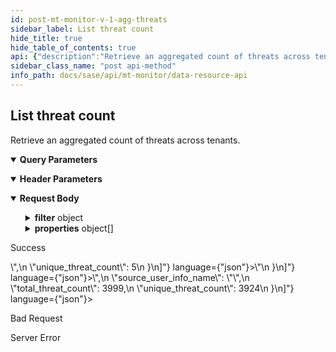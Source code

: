 ```yaml
---
id: post-mt-monitor-v-1-agg-threats
sidebar_label: List threat count
hide_title: true
hide_table_of_contents: true
api: {"description":"Retrieve an aggregated count of threats across tenants.                    \n","operationId":"post-mt-monitor-v1-agg-threats","parameters":[{"description":"Must be `tenant`. Using the query parameter returns all the aggregated responses for the current parent tenant and its child tenants. If not used, the results for just the current tenant are returned.\n","in":"query","name":"agg_by","schema":{"type":"string"}},{"description":"Must be one of the following: `de`, `americas`, `europe`, `uk`, `sg`, `ca`, `jp`, `au`, `in`. Returns details from the Cortex Data Lake (CDL) region specified.    \n","in":"header","name":"X-PANW-Region","schema":{"type":"string"}}],"requestBody":{"content":{"application/json":{"examples":{"Security Rules and Unblocked Threats":{"value":{"count":4,"filter":{"operator":"AND","rules":[{"operator":"last_n_days","property":"event_time","values":[30]},{"operator":"in","property":"severity","values":["Critical","High","Medium"]},{"operator":"is_not_null","property":"rule_matched"},{"operator":"not_equals","property":"rule_matched","values":[""]}]},"properties":[{"property":"sub_tenant_id"},{"alias":"threat_count","function":"count","property":"threat_id","sort":{"order":"desc"}},{"alias":"rule_name","property":"rule_matched"}]}},"Threats Distribution by Threat Type":{"value":{"filter":{"operator":"AND","rules":[{"operator":"last_n_days","property":"event_time","values":[7]},{"operator":"in","property":"severity","values":["Critical","High","Medium"]},{"operator":"is_not_null","property":"threat_sub_type"},{"operator":"not_equals","property":"threat_sub_type","values":[""]}]},"properties":[{"property":"threat_sub_type"},{"alias":"unique_threat_count","function":"distinct_count","property":"threat_id"},{"function":"sum","property":"threat_count"}]}},"Threats Trend":{"value":{"filter":{"operator":"AND","rules":[{"operator":"last_n_days","property":"event_time","values":[7]},{"operator":"in","property":"severity","values":["Critical","High","Medium"]}]},"histogram":{"enableEmptyInterval":false,"property":"event_time","range":"day","value":"1"},"properties":[{"alias":"count","function":"sum","property":"threat_count"}]}},"Top Users with Critical Threats":{"value":{"count":4,"filter":{"operator":"AND","rules":[{"operator":"in","property":"severity","values":["Critical"]},{"operator":"last_n_days","property":"event_time","values":[30]},{"operator":"is_not_null","property":"source_user"},{"operator":"not_equals","property":"source_user","values":[""]}]},"properties":[{"alias":"unique_threat_count","function":"count","property":"threat_id"},{"alias":"total_threat_count","function":"sum","property":"threat_count","sort":{"order":"desc"}},{"property":"source_user"},{"property":"source_user_info_name"}]}}},"schema":{"properties":{"filter":{"allOf":[{"description":"Resource count filter. Consists of a required operator and an array of rules objects. \n","properties":{"operator":{"description":"Must be `AND`. \n","type":"string"},"rules":{"anyOf":[{"properties":{"operator":{"description":"Filter operator that is one of the example values and is run on the property field","example":"gt, lt, last_n_minutes, last_n_hours, last_n_days","type":"string"},"property":{"description":"Filter property field that is one of the example values","example":"event_time, update_time, updated_time","type":"string"},"values":{"description":"Filter property value","example":"minute, hour or day counts if property is event_time","items":{"type":"string"},"type":"array"}},"type":"object"},{"properties":{"operator":{"description":"Filter operator that is one of the example values and is run on the property field","example":"in","type":"string"},"property":{"description":"Filter property field that is one of the example values","example":"url_category_value","type":"string"},"values":{"description":"Filter property values","example":"high-risk, malware \n(used with url_category_value in)","items":{"type":"string"},"type":"array"}},"type":"object"}],"description":"See [UrlLogsRule](/sase/docs/filters#urllogsrule) and [TimeFilter](/sase/docs/filters#timefilter).\n","items":{"type":"object"},"type":"array"}},"required":["operator"],"type":"object"},{"description":"filter json object"}]},"properties":{"description":"List of property json objects","items":{"description":"Test\n","properties":{"alias":{"type":"string"},"property":{"description":"App summary property. See [ResourceProperty](/sase/docs/filters#resourceproperty).\n","example":"severity,alert_id,node_type,node_count","type":"string"}},"type":"object"},"type":"array"}},"required":["properties","filter"],"type":"object"}}}},"responses":{"200":{"content":{"application/json":{"examples":{"Threats Distribution by Threat Type":{"value":[{"threat_count":10,"threat_sub_type":"<threat_sub_type>","unique_threat_count":5}]},"Threats Trend":{"value":[{"count":10,"event_time":"<event_time_ms>"}]},"Top Users with Critical Threats":{"value":[{"source_user":"<source-user>","source_user_info_name":"<source-user-info-name>","total_threat_count":3999,"unique_threat_count":3924}]}}}},"description":"Success"},"400":{"description":"Bad Request"},"500":{"description":"Server Error"}},"security":[{"Bearer":[]}],"tags":["DataResources"],"method":"post","path":"/mt/monitor/v1/agg/threats","servers":[{"url":"https://api.sase.paloaltonetworks.com"}],"securitySchemes":{"Bearer":{"scheme":"bearer","type":"http"}},"jsonRequestBodyExample":{"filter":{"operator":"string","rules":{"operator":"gt, lt, last_n_minutes, last_n_hours, last_n_days","property":"event_time, update_time, updated_time","values":"minute, hour or day counts if property is event_time"}},"properties":[{"alias":"string","property":"severity,alert_id,node_type,node_count"}]},"info":{"contact":{},"description":"Use the Data Resource API for retrieving aggregated summaries and counts across tenants for threats, alerts, risky applications, URLs, and upgrades.\n","title":"Data Resource API","version":"1.0"},"postman":{"name":"List threat count","description":{"content":"Retrieve an aggregated count of threats across tenants.                    \n","type":"text/plain"},"url":{"path":["mt","monitor","v1","agg","threats"],"host":["{{baseUrl}}"],"query":[{"disabled":false,"description":{"content":"Must be `tenant`. Using the query parameter returns all the aggregated responses for the current parent tenant and its child tenants. If not used, the results for just the current tenant are returned.\n","type":"text/plain"},"key":"agg_by","value":""}],"variable":[]},"header":[{"disabled":false,"description":{"content":"Must be one of the following: `de`, `americas`, `europe`, `uk`, `sg`, `ca`, `jp`, `au`, `in`. Returns details from the Cortex Data Lake (CDL) region specified.    \n","type":"text/plain"},"key":"X-PANW-Region","value":""},{"key":"Content-Type","value":"application/json"},{"key":"Accept","value":"application/json"}],"method":"POST","body":{"mode":"raw","raw":"\"\"","options":{"raw":{"language":"json"}}},"auth":{"type":"bearer","bearer":[{"type":"any","value":"<Bearer Token>","key":"token"}]}}}
sidebar_class_name: "post api-method"
info_path: docs/sase/api/mt-monitor/data-resource-api
---
```



## List threat count



Retrieve an aggregated count of threats across tenants.                    


<details style={{"marginBottom":"1rem"}} data-collapsed={false} open={true}><summary style={{}}><strong>Query Parameters</strong></summary><div><ul><ParamsItem className={"paramsItem"} param={{"description":"Must be `tenant`. Using the query parameter returns all the aggregated responses for the current parent tenant and its child tenants. If not used, the results for just the current tenant are returned.\n","in":"query","name":"agg_by","schema":{"type":"string"}}}></ParamsItem></ul></div></details><details style={{"marginBottom":"1rem"}} data-collapsed={false} open={true}><summary style={{}}><strong>Header Parameters</strong></summary><div><ul><ParamsItem className={"paramsItem"} param={{"description":"Must be one of the following: `de`, `americas`, `europe`, `uk`, `sg`, `ca`, `jp`, `au`, `in`. Returns details from the Cortex Data Lake (CDL) region specified.    \n","in":"header","name":"X-PANW-Region","schema":{"type":"string"}}}></ParamsItem></ul></div></details><MimeTabs><TabItem label={"application/json"} value={"application/json-schema"}><details style={{}} data-collapsed={false} open={true}><summary style={{"textAlign":"left"}}><strong>Request Body</strong></summary><div style={{"textAlign":"left","marginLeft":"1rem"}}></div><ul style={{"marginLeft":"1rem"}}><SchemaItem collapsible={true} className={"schemaItem"}><details style={{}}><summary style={{}}><strong>filter</strong><span style={{"opacity":"0.6"}}> object</span></summary><div style={{"marginLeft":"1rem"}}><div style={{"marginTop":".5rem","marginBottom":".5rem"}}>

Resource count filter. Consists of a required operator and an array of rules objects. 


</div><SchemaItem collapsible={false} name={"operator"} required={true} schemaDescription={"Must be `AND`. \n"} schemaName={"string"} qualifierMessage={undefined} defaultValue={undefined}></SchemaItem><SchemaItem collapsible={true} className={"schemaItem"}><details style={{}}><summary style={{}}><strong>rules</strong><span style={{"opacity":"0.6"}}> object[]</span></summary><div style={{"marginLeft":"1rem"}}><div style={{"marginTop":".5rem","marginBottom":".5rem"}}>

See [UrlLogsRule](/sase/docs/filters#urllogsrule) and [TimeFilter](/sase/docs/filters#timefilter).


</div><li><div><span className={"badge badge--info"}>anyOf</span><SchemaTabs><TabItem label={"MOD1"} value={"0-item-properties"}><SchemaItem collapsible={false} name={"operator"} required={false} schemaDescription={"Filter operator that is one of the example values and is run on the property field"} schemaName={"string"} qualifierMessage={undefined} defaultValue={undefined}></SchemaItem><SchemaItem collapsible={false} name={"property"} required={false} schemaDescription={"Filter property field that is one of the example values"} schemaName={"string"} qualifierMessage={undefined} defaultValue={undefined}></SchemaItem><SchemaItem collapsible={false} name={"values"} required={false} schemaDescription={"Filter property value"} schemaName={"string[]"} qualifierMessage={undefined} defaultValue={undefined}></SchemaItem></TabItem><TabItem label={"MOD2"} value={"1-item-properties"}><SchemaItem collapsible={false} name={"operator"} required={false} schemaDescription={"Filter operator that is one of the example values and is run on the property field"} schemaName={"string"} qualifierMessage={undefined} defaultValue={undefined}></SchemaItem><SchemaItem collapsible={false} name={"property"} required={false} schemaDescription={"Filter property field that is one of the example values"} schemaName={"string"} qualifierMessage={undefined} defaultValue={undefined}></SchemaItem><SchemaItem collapsible={false} name={"values"} required={false} schemaDescription={"Filter property values"} schemaName={"string[]"} qualifierMessage={undefined} defaultValue={undefined}></SchemaItem></TabItem></SchemaTabs></div></li></div></details></SchemaItem></div></details></SchemaItem><SchemaItem collapsible={true} className={"schemaItem"}><details style={{}}><summary style={{}}><strong>properties</strong><span style={{"opacity":"0.6"}}> object[]</span></summary><div style={{"marginLeft":"1rem"}}><div style={{"marginTop":".5rem","marginBottom":".5rem"}}>

List of property json objects

</div><SchemaItem collapsible={false} name={"alias"} required={false} schemaDescription={undefined} schemaName={"string"} qualifierMessage={undefined} defaultValue={undefined}></SchemaItem><SchemaItem collapsible={false} name={"property"} required={false} schemaDescription={"App summary property. See [ResourceProperty](/sase/docs/filters#resourceproperty).\n"} schemaName={"string"} qualifierMessage={undefined} defaultValue={undefined}></SchemaItem></div></details></SchemaItem></ul></details></TabItem></MimeTabs><div><ApiTabs><TabItem label={"200"} value={"200"}><div>

Success

</div><div><MimeTabs groupId={"mime-type"}><TabItem label={"application/json"} value={"application/json"}><SchemaTabs groupId={"schema-tabs"}><TabItem label={" Threats  Distribution by  Threat  Type"} value={" Threats  Distribution by  Threat  Type"}><ResponseSamples responseExample={"[\n  {\n    \"threat_count\": 10,\n    \"threat_sub_type\": \"<threat_sub_type>\",\n    \"unique_threat_count\": 5\n  }\n]"} language={"json"}></ResponseSamples></TabItem><TabItem label={" Threats  Trend"} value={" Threats  Trend"}><ResponseSamples responseExample={"[\n  {\n    \"count\": 10,\n    \"event_time\": \"<event_time_ms>\"\n  }\n]"} language={"json"}></ResponseSamples></TabItem><TabItem label={" Top  Users with  Critical  Threats"} value={" Top  Users with  Critical  Threats"}><ResponseSamples responseExample={"[\n  {\n    \"source_user\": \"<source-user>\",\n    \"source_user_info_name\": \"<source-user-info-name>\",\n    \"total_threat_count\": 3999,\n    \"unique_threat_count\": 3924\n  }\n]"} language={"json"}></ResponseSamples></TabItem></SchemaTabs></TabItem></MimeTabs></div></TabItem><TabItem label={"400"} value={"400"}><div>

Bad Request

</div><div></div></TabItem><TabItem label={"500"} value={"500"}><div>

Server Error

</div><div></div></TabItem></ApiTabs></div>
      